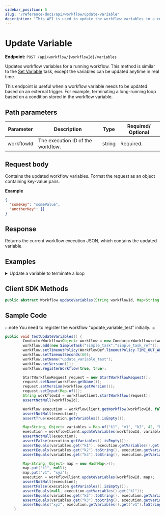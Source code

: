 ```yaml
---
sidebar_position: 5
slug: "/reference-docs/api/workflow/update-variable"
description: "This API is used to update the workflow variables in a currently running workflow."
---
```



# Update Variable

**Endpoint:** `POST /api/workflow/{workflowId}/variables`

Updates workflow variables for a running workflow. This method is similar to the [Set Variable](/reference-docs/operators/set-variable) task, except the variables can be updated anytime in real time.

This endpoint is useful when a workflow variable needs to be updated based on an external trigger. For example, terminating a long-running loop based on a condition stored in the workflow variable.

## **Path parameters**

| Parameter  | Description                       | Type   | Required/ Optional |
| ---------- | --------------------------------- | ------ | ------------------ |
| workflowId | The execution ID of the workflow. | string | Required.          |

## Request body

Contains the updated workflow variables. Format the request as an object containing key-value pairs.

**Example**

```json
{
  "someKey": "someValue",
  "anotherKey": {}
}
```

## Response

Returns the current workflow execution JSON, which contains the updated variable.

## Examples

<details>
<summary>Update a variable to terminate a loop</summary>

**Request**

```shell
curl -X 'POST' \
  'https://<YOUR_CLUSTER>/api/workflow/5c2e72f2-da3e-11ef-a114-0af1b159704e/variables' \
  -H 'accept: */*' \
  -H 'X-Authorization: <TOKEN>' \
  -H 'Content-Type: application/json' \
  -d '{
  "condition": false
}'
```

**Response**

```json
{
  "ownerApp": "",
  "createTime": 1737714684115,
  "updateTime": 0,
  "createdBy": "user@example.com",
  "status": "RUNNING",
  "endTime": 0,
  "workflowId": "5c2e72f2-da3e-11ef-a114-0af1b159704e",
  "tasks": [
    {
      "taskType": "SET_VARIABLE",
      "status": "COMPLETED",
      "inputData": {
        "condition": true,
        "_createdBy": "user@example.com"
      },
      "referenceTaskName": "set_variable_ref",
      "retryCount": 0,
      "seq": 1,
      "pollCount": 0,
      "taskDefName": "set_variable",
      "scheduledTime": 1737714684130,
      "startTime": 1737714684130,
      "endTime": 1737714684133,
      "updateTime": 1737714684133,
      "startDelayInSeconds": 0,
      "retried": false,
      "executed": true,
      "callbackFromWorker": true,
      "responseTimeoutSeconds": 0,
      "workflowInstanceId": "5c2e72f2-da3e-11ef-a114-0af1b159704e",
      "workflowType": "testLoop",
      "taskId": "5c3020a3-da3e-11ef-a114-0af1b159704e",
      "callbackAfterSeconds": 0,
      "outputData": {},
      "workflowTask": {
        "name": "set_variable",
        "taskReferenceName": "set_variable_ref",
        "inputParameters": {
          "condition": "${workflow.input.condition}"
        },
        "type": "SET_VARIABLE"
      },
      "rateLimitPerFrequency": 0,
      "rateLimitFrequencyInSeconds": 0,
      "workflowPriority": 0,
      "iteration": 0,
      "subworkflowChanged": false,
      "firstStartTime": 0,
      "queueWaitTime": 0,
      "loopOverTask": false,
      "taskDefinition": null
    },
    {
      "taskType": "DO_WHILE",
      "status": "IN_PROGRESS",
      "inputData": {
        "decider": true,
        "_createdBy": "user@example.com"
      },
      "referenceTaskName": "do_while_ref",
      "retryCount": 0,
      "seq": 2,
      "pollCount": 0,
      "taskDefName": "do_while",
      "scheduledTime": 1737714684138,
      "startTime": 1737714684138,
      "endTime": 0,
      "updateTime": 1737714699763,
      "startDelayInSeconds": 0,
      "retried": false,
      "executed": false,
      "callbackFromWorker": true,
      "responseTimeoutSeconds": 0,
      "workflowInstanceId": "5c2e72f2-da3e-11ef-a114-0af1b159704e",
      "workflowType": "testLoop",
      "taskId": "5c315924-da3e-11ef-a114-0af1b159704e",
      "callbackAfterSeconds": 0,
      "outputData": {
        "1": {
          "getItem_ref": {}
        },
        "2": {
          "getItem_ref": {}
        },
        "3": {
          "getItem_ref": {}
        },
        "iteration": 3
      },
      "workflowTask": {
        "name": "do_while",
        "taskReferenceName": "do_while_ref",
        "inputParameters": {
          "decider": "${workflow.variables.condition}"
        },
        "type": "DO_WHILE",
        "loopCondition": "decider",
        "loopOver": [
          {
            "name": "getItem",
            "taskReferenceName": "getItem_ref",
            "inputParameters": {},
            "type": "SIMPLE",
            "taskDefinition": {
              "createTime": 1737714668831,
              "updateTime": 1737714668831,
              "createdBy": "user@example.com",
              "updatedBy": "user@example.com",
              "name": "getItem",
              "description": "Gets items",
              "retryCount": 3,
              "timeoutSeconds": 3600,
              "timeoutPolicy": "TIME_OUT_WF",
              "retryLogic": "FIXED",
              "retryDelaySeconds": 60,
              "responseTimeoutSeconds": 600,
              "concurrentExecLimit": 0,
              "rateLimitPerFrequency": 0,
              "rateLimitFrequencyInSeconds": 1,
              "ownerEmail": "user@example.com",
              "pollTimeoutSeconds": 3600,
              "backoffScaleFactor": 1,
              "totalTimeoutSeconds": 0
            }
          }
        ],
        "evaluatorType": "value-param"
      },
      "rateLimitPerFrequency": 0,
      "rateLimitFrequencyInSeconds": 1,
      "workflowPriority": 0,
      "iteration": 3,
      "subworkflowChanged": false,
      "firstStartTime": 0,
      "queueWaitTime": 0,
      "loopOverTask": true,
      "taskDefinition": null
    },
    {
      "taskType": "getItem",
      "status": "COMPLETED",
      "inputData": {
        "_createdBy": "user@example.com"
      },
      "referenceTaskName": "getItem_ref__1",
      "retryCount": 0,
      "seq": 3,
      "pollCount": 0,
      "taskDefName": "getItem",
      "scheduledTime": 1737714684139,
      "startTime": 0,
      "endTime": 1737714690865,
      "updateTime": 1737714690866,
      "startDelayInSeconds": 0,
      "retried": false,
      "executed": true,
      "callbackFromWorker": true,
      "responseTimeoutSeconds": 600,
      "workflowInstanceId": "5c2e72f2-da3e-11ef-a114-0af1b159704e",
      "workflowType": "testLoop",
      "taskId": "5c31f565-da3e-11ef-a114-0af1b159704e",
      "callbackAfterSeconds": 0,
      "outputData": {},
      "workflowTask": {
        "name": "getItem",
        "taskReferenceName": "getItem_ref",
        "inputParameters": {},
        "type": "SIMPLE",
        "taskDefinition": {
          "createTime": 1737714668831,
          "updateTime": 1737714668831,
          "createdBy": "user@example.com",
          "updatedBy": "user@example.com",
          "name": "getItem",
          "description": "Gets items",
          "retryCount": 3,
          "timeoutSeconds": 3600,
          "timeoutPolicy": "TIME_OUT_WF",
          "retryLogic": "FIXED",
          "retryDelaySeconds": 60,
          "responseTimeoutSeconds": 600,
          "concurrentExecLimit": 0,
          "rateLimitPerFrequency": 0,
          "rateLimitFrequencyInSeconds": 1,
          "ownerEmail": "user@example.com",
          "pollTimeoutSeconds": 3600,
          "backoffScaleFactor": 1,
          "totalTimeoutSeconds": 0
        }
      },
      "rateLimitPerFrequency": 0,
      "rateLimitFrequencyInSeconds": 1,
      "workflowPriority": 0,
      "iteration": 1,
      "subworkflowChanged": false,
      "firstStartTime": 0,
      "queueWaitTime": 0,
      "loopOverTask": true,
      "taskDefinition": {
        "createTime": 1737714668831,
        "updateTime": 1737714668831,
        "createdBy": "user@example.com",
        "updatedBy": "user@example.com",
        "name": "getItem",
        "description": "Gets items",
        "retryCount": 3,
        "timeoutSeconds": 3600,
        "timeoutPolicy": "TIME_OUT_WF",
        "retryLogic": "FIXED",
        "retryDelaySeconds": 60,
        "responseTimeoutSeconds": 600,
        "concurrentExecLimit": 0,
        "rateLimitPerFrequency": 0,
        "rateLimitFrequencyInSeconds": 1,
        "ownerEmail": "user@example.com",
        "pollTimeoutSeconds": 3600,
        "backoffScaleFactor": 1,
        "totalTimeoutSeconds": 0
      }
    },
    {
      "taskType": "getItem",
      "status": "COMPLETED",
      "inputData": {
        "_createdBy": "user@example.com"
      },
      "referenceTaskName": "getItem_ref__2",
      "retryCount": 0,
      "seq": 4,
      "pollCount": 0,
      "taskDefName": "getItem",
      "scheduledTime": 1737714690881,
      "startTime": 0,
      "endTime": 1737714699742,
      "updateTime": 1737714699744,
      "startDelayInSeconds": 0,
      "retried": false,
      "executed": true,
      "callbackFromWorker": true,
      "responseTimeoutSeconds": 600,
      "workflowInstanceId": "5c2e72f2-da3e-11ef-a114-0af1b159704e",
      "workflowType": "testLoop",
      "taskId": "6036dbd6-da3e-11ef-a114-0af1b159704e",
      "callbackAfterSeconds": 0,
      "outputData": {},
      "workflowTask": {
        "name": "getItem",
        "taskReferenceName": "getItem_ref",
        "inputParameters": {},
        "type": "SIMPLE",
        "taskDefinition": {
          "createTime": 1737714668831,
          "updateTime": 1737714668831,
          "createdBy": "user@example.com",
          "updatedBy": "user@example.com",
          "name": "getItem",
          "description": "Gets items",
          "retryCount": 3,
          "timeoutSeconds": 3600,
          "timeoutPolicy": "TIME_OUT_WF",
          "retryLogic": "FIXED",
          "retryDelaySeconds": 60,
          "responseTimeoutSeconds": 600,
          "concurrentExecLimit": 0,
          "rateLimitPerFrequency": 0,
          "rateLimitFrequencyInSeconds": 1,
          "ownerEmail": "user@example.com",
          "pollTimeoutSeconds": 3600,
          "backoffScaleFactor": 1,
          "totalTimeoutSeconds": 0
        }
      },
      "rateLimitPerFrequency": 0,
      "rateLimitFrequencyInSeconds": 1,
      "workflowPriority": 0,
      "iteration": 2,
      "subworkflowChanged": false,
      "firstStartTime": 0,
      "queueWaitTime": 0,
      "loopOverTask": true,
      "taskDefinition": {
        "createTime": 1737714668831,
        "updateTime": 1737714668831,
        "createdBy": "user@example.com",
        "updatedBy": "user@example.com",
        "name": "getItem",
        "description": "Gets items",
        "retryCount": 3,
        "timeoutSeconds": 3600,
        "timeoutPolicy": "TIME_OUT_WF",
        "retryLogic": "FIXED",
        "retryDelaySeconds": 60,
        "responseTimeoutSeconds": 600,
        "concurrentExecLimit": 0,
        "rateLimitPerFrequency": 0,
        "rateLimitFrequencyInSeconds": 1,
        "ownerEmail": "user@example.com",
        "pollTimeoutSeconds": 3600,
        "backoffScaleFactor": 1,
        "totalTimeoutSeconds": 0
      }
    },
    {
      "taskType": "getItem",
      "status": "SCHEDULED",
      "inputData": {
        "_createdBy": "user@example.com"
      },
      "referenceTaskName": "getItem_ref__3",
      "retryCount": 0,
      "seq": 5,
      "pollCount": 0,
      "taskDefName": "getItem",
      "scheduledTime": 1737714699757,
      "startTime": 0,
      "endTime": 0,
      "updateTime": 0,
      "startDelayInSeconds": 0,
      "retried": false,
      "executed": false,
      "callbackFromWorker": true,
      "responseTimeoutSeconds": 600,
      "workflowInstanceId": "5c2e72f2-da3e-11ef-a114-0af1b159704e",
      "workflowType": "testLoop",
      "taskId": "65813a91-da3e-11ef-87b1-b2b27c52ebde",
      "callbackAfterSeconds": 0,
      "outputData": {},
      "workflowTask": {
        "name": "getItem",
        "taskReferenceName": "getItem_ref",
        "inputParameters": {},
        "type": "SIMPLE",
        "taskDefinition": {
          "createTime": 1737714668831,
          "updateTime": 1737714668831,
          "createdBy": "user@example.com",
          "updatedBy": "user@example.com",
          "name": "getItem",
          "description": "Gets items",
          "retryCount": 3,
          "timeoutSeconds": 3600,
          "timeoutPolicy": "TIME_OUT_WF",
          "retryLogic": "FIXED",
          "retryDelaySeconds": 60,
          "responseTimeoutSeconds": 600,
          "concurrentExecLimit": 0,
          "rateLimitPerFrequency": 0,
          "rateLimitFrequencyInSeconds": 1,
          "ownerEmail": "user@example.com",
          "pollTimeoutSeconds": 3600,
          "backoffScaleFactor": 1,
          "totalTimeoutSeconds": 0
        }
      },
      "rateLimitPerFrequency": 0,
      "rateLimitFrequencyInSeconds": 1,
      "workflowPriority": 0,
      "iteration": 3,
      "subworkflowChanged": false,
      "firstStartTime": 0,
      "queueWaitTime": 0,
      "loopOverTask": true,
      "taskDefinition": {
        "createTime": 1737714668831,
        "updateTime": 1737714668831,
        "createdBy": "user@example.com",
        "updatedBy": "user@example.com",
        "name": "getItem",
        "description": "Gets items",
        "retryCount": 3,
        "timeoutSeconds": 3600,
        "timeoutPolicy": "TIME_OUT_WF",
        "retryLogic": "FIXED",
        "retryDelaySeconds": 60,
        "responseTimeoutSeconds": 600,
        "concurrentExecLimit": 0,
        "rateLimitPerFrequency": 0,
        "rateLimitFrequencyInSeconds": 1,
        "ownerEmail": "user@example.com",
        "pollTimeoutSeconds": 3600,
        "backoffScaleFactor": 1,
        "totalTimeoutSeconds": 0
      }
    }
  ],
  "input": {
    "condition": true
  },
  "output": {},
  "taskToDomain": {},
  "failedReferenceTaskNames": [],
  "workflowDefinition": {
    "createTime": 1737008800454,
    "updateTime": 1737714679617,
    "name": "testLoop",
    "description": "value-condition",
    "version": 2,
    "tasks": [
      {
        "name": "set_variable",
        "taskReferenceName": "set_variable_ref",
        "inputParameters": {
          "condition": "${workflow.input.condition}"
        },
        "type": "SET_VARIABLE"
      },
      {
        "name": "do_while",
        "taskReferenceName": "do_while_ref",
        "inputParameters": {
          "decider": "${workflow.variables.condition}"
        },
        "type": "DO_WHILE",
        "loopCondition": "decider",
        "loopOver": [
          {
            "name": "getItem",
            "taskReferenceName": "getItem_ref",
            "inputParameters": {},
            "type": "SIMPLE",
            "taskDefinition": {
              "createTime": 1737714668831,
              "updateTime": 1737714668831,
              "createdBy": "user@example.com",
              "updatedBy": "user@example.com",
              "name": "getItem",
              "description": "Gets items",
              "retryCount": 3,
              "timeoutSeconds": 3600,
              "timeoutPolicy": "TIME_OUT_WF",
              "retryLogic": "FIXED",
              "retryDelaySeconds": 60,
              "responseTimeoutSeconds": 600,
              "concurrentExecLimit": 0,
              "rateLimitPerFrequency": 0,
              "rateLimitFrequencyInSeconds": 1,
              "ownerEmail": "user@example.com",
              "pollTimeoutSeconds": 3600,
              "backoffScaleFactor": 1,
              "totalTimeoutSeconds": 0
            }
          }
        ]
      }
    ],
    "inputParameters": ["condition"],
    "outputParameters": {},
    "failureWorkflow": "compensationWorkflow",
    "schemaVersion": 2,
    "restartable": true,
    "ownerEmail": "user@example.com",
    "timeoutPolicy": "ALERT_ONLY",
    "timeoutSeconds": 0,
    "variables": {
      "condition": true,
      "_createdBy": "user@example.com"
    }
  },
  "priority": 0,
  "variables": {
    "condition": false,
    "_createdBy": "user@example.com"
  },
  "lastRetriedTime": 0,
  "failedTaskNames": [],
  "history": [],
  "rateLimited": false,
  "startTime": 1737714684115,
  "workflowName": "testLoop",
  "workflowVersion": 2
}
```

</details>

## Client SDK Methods

<Tabs>
<TabItem value="Java" label="Java">

```java
public abstract Workflow updateVariables(String workflowId, Map<String, Object> variables);
```

</TabItem>
</Tabs>

## Sample Code

:::note
You need to register the workflow "update_variable_test" initially.
:::

```java
public void testUpdateVariables() {
        ConductorWorkflow<Object> workflow = new ConductorWorkflow<>(workflowExecutor);
        workflow.add(new SimpleTask("simple_task","simple_task_ref"));
        workflow.setTimeoutPolicy(WorkflowDef.TimeoutPolicy.TIME_OUT_WF);
        workflow.setTimeoutSeconds(60);
        workflow.setName("update_variable_test");
        workflow.setVersion(1);
        workflow.registerWorkflow(true, true);

        StartWorkflowRequest request = new StartWorkflowRequest();
        request.setName(workflow.getName());
        request.setVersion(workflow.getVersion());
        request.setInput(Map.of());
        String workflowId = workflowClient.startWorkflow(request);
        assertNotNull(workflowId);

        Workflow execution = workflowClient.getWorkflow(workflowId, false);
        assertNotNull(execution);
        assertTrue(execution.getVariables().isEmpty());

        Map<String, Object> variables = Map.of("k1", "v1", "k2", 42, "k3", Arrays.asList(3, 4, 5));
        execution = workflowClient.updateVariables(workflowId, variables);
        assertNotNull(execution);
        assertFalse(execution.getVariables().isEmpty());
        assertEquals(variables.get("k1"), execution.getVariables().get("k1"));
        assertEquals(variables.get("k2").toString(), execution.getVariables().get("k2").toString());
        assertEquals(variables.get("k3").toString(), execution.getVariables().get("k3").toString());

        Map<String, Object> map = new HashMap<>();
        map.put("k1", null);
        map.put("v1", "xyz");
        execution = workflowClient.updateVariables(workflowId, map);
        assertNotNull(execution);
        assertFalse(execution.getVariables().isEmpty());
        assertEquals(null, execution.getVariables().get("k1"));
        assertEquals(variables.get("k2").toString(), execution.getVariables().get("k2").toString());
        assertEquals(variables.get("k3").toString(), execution.getVariables().get("k3").toString());
        assertEquals("xyz", execution.getVariables().get("v1").toString());
    }
```
